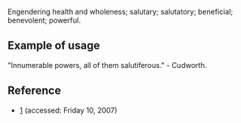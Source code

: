 Engendering health and wholeness; salutary; salutatory; beneficial; benevolent; powerful.

==Example of usage==
"Innumerable powers, all of them salutiferous." - Cudworth.

==Reference==
*[http://www.thefreedictionary.com/Salutiferous] (accessed: Friday 10, 2007)